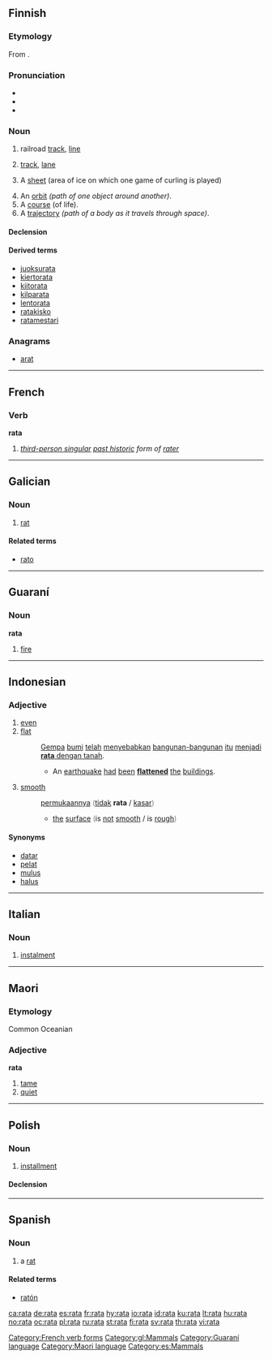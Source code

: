 {{also|Rata|raţă}}
==Finnish==

===Etymology===
From {{proto|Germanic|ratho|lang=fi}}.

===Pronunciation===
* {{hyphenation|ra|ta}}
* {{rhymes|ɑtɑ|lang=fi}}
* {{IPA|[ˈrɑtɑ]|lang=fi}}

===Noun===
{{infl|fi|noun}}

# {{rail transport|lang=fi}} railroad [[track]], [[line]]
# {{sports|lang=fi}} [[track]], [[lane]]
# {{context|curling|lang=fi}} A [[sheet]] (area of ice on which one game of curling is played) 
# An [[orbit]] ''(path of one object around another)''.
# A [[course]] (of life).
# A [[trajectory]]  ''(path of a body as it travels through space)''.

====Declension====
{{fi-decl-kala|ra|t|d}}

====Derived terms====
* [[juoksurata]]
* [[kiertorata]]
* [[kiitorata]]
* [[kilparata]]
* [[lentorata]]
* [[ratakisko]]
* [[ratamestari]]

===Anagrams===
* [[arat#Finnish|arat]]

----

==French==

===Verb===
'''rata'''

# ''[[third-person singular]] [[past historic]] form of [[rater#French|rater]]''

[[Category:French verb forms]]

----

==Galician==

===Noun===
{{gl-noun|f}}

# [[rat]]

====Related terms====
* [[rato]]

[[Category:gl:Mammals]]

----

==Guaraní==

===Noun===
'''rata'''

# [[fire]]

[[Category:Guaraní language]]

----

==Indonesian==

===Adjective===
{{infl|id|adjective}}

# [[even]]
# [[flat]]
#: [[gempa|Gempa]] [[bumi]] [[telah]] [[sebab|menyebabkan]] [[bangun|bangunan-bangunan]] [[itu]] [[jadi|menjadi]] <u>'''rata''' [[dengan]] [[tanah]]</u>.
#:* An [[earthquake]]  [[had]] [[been]] '''[[flatten]]ed''' [[the]] [[building]]s.
# [[smooth]]
#: [[muka|permukaannya]] <font color="grey">(</font>[[tidak]] '''rata''' / [[kasar]]<font color="grey">)</font>
#:* [[the]] [[surface]] <font color="grey">(</font>is [[not]] [[smooth]] / is [[rough]]<font color="grey">)</font>

====Synonyms====
* [[datar]]
* [[pelat]]
* [[mulus]]
* [[halus]]


----

==Italian==

===Noun===
{{it-noun|rat|f|a|e}}

# [[instalment]]

----

==Maori==

===Etymology===
Common Oceanian

===Adjective===
'''rata'''

# [[tame]]
# [[quiet]]

[[Category:Maori language]]

----

==Polish==

===Noun===
{{infl|pl|noun|g=f}}

# [[installment]]

====Declension====
{{pl-decl-noun-f|ra|t}}

----

==Spanish==

===Noun===
{{es-noun-f}}

# a [[rat]]

====Related terms====
* [[ratón]]

[[Category:es:Mammals]]

[[ca:rata]]
[[de:rata]]
[[es:rata]]
[[fr:rata]]
[[hy:rata]]
[[io:rata]]
[[id:rata]]
[[ku:rata]]
[[lt:rata]]
[[hu:rata]]
[[no:rata]]
[[oc:rata]]
[[pl:rata]]
[[ru:rata]]
[[st:rata]]
[[fi:rata]]
[[sv:rata]]
[[th:rata]]
[[vi:rata]]